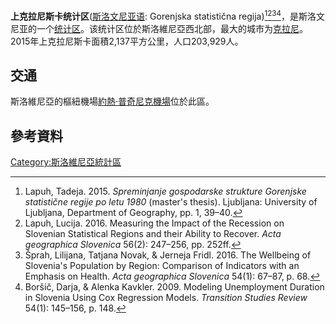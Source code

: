 {{expand|time=2016-08-02T12:50:02+00:00}}
{{Infobox settlement
<!-- See Template:Infobox settlement for additional fields and descriptions -->
| name                    = 上克拉尼斯卡统计区
| native_name             = Gorenjska statistična regija
| native_name_lang        =
| settlement_type         = [[斯洛維尼亞統計區列表|統計區]]
| image_skyline           = Kranj 03.jpg
| imagesize               = 
| image_alt               = 
| image_caption           = 
| image_flag              = 
| flag_size               = 
| flag_alt                = 
| image_seal              = 
| seal_size               = 
| seal_alt                = 
| image_shield            = 
| shield_size             = 
| shield_alt              = 
| image_blank_emblem      = 
| blank_emblem_type       = 
| blank_emblem_size       = 
| blank_emblem_alt        = 
| nickname                = 
| motto                   = 
| image_map               = Upper Carniola Statistical Region in Slovenia.svg
| mapsize                 = 
| map_alt                 = 
| map_caption             = 
| image_map1              = 
| mapsize1                = 
| map_alt1                = 
| map_caption1            = 
| image_dot_map           = 
| dot_mapsize             = 
| dot_map_base_alt        = 
| dot_map_alt             = 
| dot_map_caption         = 
| dot_x = |dot_y = 
| pushpin_map             = 
| pushpin_label_position  = 
| pushpin_map_alt         = 
| pushpin_mapsize         = 
| pushpin_map_caption     = 
| latd  = |latm  = |lats  = |latNS  = 
| longd = |longm = |longs = |longEW = 
| coor_pinpoint           = 
| coordinates_type        = 
| coordinates_display     = 
| coordinates_footnotes   = 
| subdivision_type        = [[斯洛維尼亞行政區劃|區]]
| subdivision_name        = 18
| subdivision_type1       = 
| subdivision_name1       = 
| subdivision_type2       = 
| subdivision_name2       = 
| established_title       = 
| established_date        = 
| founder                 = 
| named_for               = 
| seat_type               = 最大城市
| seat                    = [[克拉尼|克拉尼]]
| government_footnotes    = 
| government_type         = 
| leader_party            = 
| leader_title            = 
| leader_name             = 
| leader_title1           = 
| leader_name1            = 
| total_type              = 
| unit_pref               = 
| area_magnitude          = 
| area_footnotes          = 
| area_total_km2          = 2137
| area_total_sq_mi        = 
| area_total_dunam        = 
| area_land_km2           = 
| area_land_sq_mi         = 
| area_water_km2          = 
| area_water_sq_mi        = 
| area_water_percent      = 
| elevation_footnotes     = 
| elevation_m             = 
| elevation_ft            = 
| population_footnotes    = 
| population_total        = 203929
| population_as_of        = 2015
| population_density_km2  = auto
| population_density_sq_mi= 
| population_est          = 
| pop_est_as_of           = 
| population_demonym      =
| population_note         = 
| timezone1               = 
| utc_offset1             = 
| timezone1_DST           = 
| utc_offset1_DST         = 
| postal_code_type        = 
| postal_code             = 
| area_code_type          = 
| area_code               = 
| website                 = 
| footnotes               = 
}}

'''上克拉尼斯卡统计区'''([[斯洛文尼亚语|斯洛文尼亚语]]: Gorenjska statistična regija)<ref>Lapuh, Tadeja. 2015. ''Spreminjanje gospodarske strukture Gorenjske statistične regije po letu 1980'' (master's thesis). Ljubljana: University of Ljubljana, Department of Geography, pp. 1, 39–40.</ref><ref>Lapuh, Lucija. 2016. Measuring the Impact of the Recession on Slovenian Statistical Regions and their Ability to Recover. ''Acta geographica Slovenica'' 56(2): 247–256, pp. 252ff.</ref><ref>Šprah, Lilijana, Tatjana Novak, & Jerneja Fridl. 2016. The Wellbeing of Slovenia's Population by Region: Comparison of Indicators with an Emphasis on Health. ''Acta geographica Slovenica'' 54(1): 67–87, p. 68.</ref><ref>Boršič, Darja, & Alenka Kavkler. 2009. Modeling Unemployment Duration in Slovenia Using Cox Regression Models. ''Transition Studies Review'' 54(1): 145–156, p. 148.</ref>，是斯洛文尼亚的一个[[斯洛文尼亚统计区列表|统计区]]。该统计区位於斯洛維尼亞西北部，最大的城市为[[克拉尼|克拉尼]]。2015年上克拉尼斯卡面積2,137平方公里，人口203,929人。

==交通==
斯洛維尼亞的樞紐機場[[盧布爾雅那約熱·普奇尼克機場|約熱·普奇尼克機場]]位於此區。

==參考資料==
{{reflist}}

{{Regions of Slovenia}}

[[Category:斯洛維尼亞統計區|Category:斯洛維尼亞統計區]]